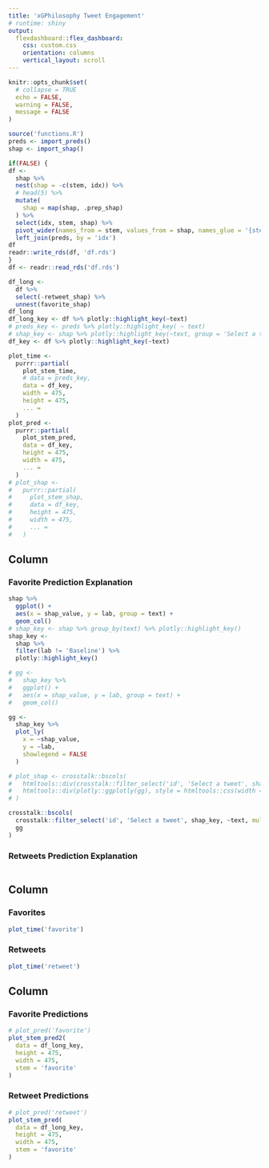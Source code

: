 ```yaml
---
title: 'xGPhilosophy Tweet Engagement'
# runtime: shiny
output: 
  flexdashboard::flex_dashboard:
    css: custom.css
    orientation: columns
    vertical_layout: scroll
---
```


```r
knitr::opts_chunk$set(
  # collapse = TRUE
  echo = FALSE,
  warning = FALSE,
  message = FALSE
)
```

```r
source('functions.R')
preds <- import_preds()
shap <- import_shap()

if(FALSE) {
df <-
  shap %>%
  nest(shap = -c(stem, idx)) %>%
  # head(5) %>% 
  mutate(
    shap = map(shap, .prep_shap)
  ) %>% 
  select(idx, stem, shap) %>%
  pivot_wider(names_from = stem, values_from = shap, names_glue = '{stem}_shap') %>%
  left_join(preds, by = 'idx')
df
readr::write_rds(df, 'df.rds')
}
df <- readr::read_rds('df.rds')

df_long <-
  df %>% 
  select(-retweet_shap) %>% 
  unnest(favorite_shap)
df_long
df_long_key <- df %>% plotly::highlight_key(~text)
# preds_key <- preds %>% plotly::highlight_key( ~ text)
# shap_key <- shap %>% plotly::highlight_key(~text, group = 'Select a tweet')
df_key <- df %>% plotly::highlight_key(~text)

plot_time <-
  purrr::partial(
    plot_stem_time,
    # data = preds_key,
    data = df_key,
    width = 475,
    height = 475,
    ... =
  )
plot_pred <-
  purrr::partial(
    plot_stem_pred,
    data = df_key,
    height = 475,
    width = 475,
    ... =
  )
# plot_shap <-
#   purrr::partial(
#     plot_stem_shap,
#     data = df_key,
#     height = 475,
#     width = 475,
#     ... =
#   )
```

## Column {data-width="333"}

### Favorite Prediction Explanation {data-height="500"}

```r
shap %>% 
  ggplot() + 
  aes(x = shap_value, y = lab, group = text) +
  geom_col()
# shap_key <- shap %>% group_by(text) %>% plotly::highlight_key()
shap_key <- 
  shap %>% 
  filter(lab != 'Baseline') %>% 
  plotly::highlight_key()

# gg <- 
#   shap_key %>% 
#   ggplot() + 
#   aes(x = shap_value, y = lab, group = text) +
#   geom_col()

gg <-
  shap_key %>% 
  plot_ly(
    x = ~shap_value,
    y = ~lab,
    showlegend = FALSE
  )

# plot_shap <- crosstalk::bscols(
#   htmltools::div(crosstalk::filter_select('id', 'Select a tweet', shap_key, ~text), style = htmltools::css(width = '100%')),
#   htmltools::div(plotly::ggplotly(gg), style = htmltools::css(width = '100%'))
# )

crosstalk::bscols(
  crosstalk::filter_select('id', 'Select a tweet', shap_key, ~text, multiple = FALSE),
  gg
)

```

### Retweets Prediction Explanation {data-height="500"}

```r

```

## Column {data-width="333"}

### Favorites {data-height="333"}

```r
plot_time('favorite')
```

### Retweets {data-height="333"}

```r
plot_time('retweet')
```

## Column {data-width="333"}

### Favorite Predictions {data-height="500"}

```r
# plot_pred('favorite')
plot_stem_pred2(
  data = df_long_key,
  height = 475,
  width = 475,
  stem = 'favorite'
)
```

### Retweet Predictions {data-height="500"}

```r
# plot_pred('retweet')
plot_stem_pred(
  data = df_long_key,
  height = 475,
  width = 475,
  stem = 'favorite'
)
```
